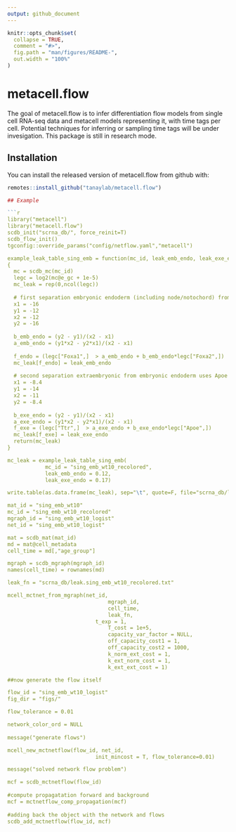 ```yaml
---
output: github_document
---
```


<!-- README.md is generated from README.Rmd. Please edit that file -->

```r
knitr::opts_chunk$set(
  collapse = TRUE,
  comment = "#>",
  fig.path = "man/figures/README-",
  out.width = "100%"
)
```

# metacell.flow

<!-- badges: start -->
<!-- badges: end -->

The goal of metacell.flow is to infer differentiation flow models from single cell RNA-seq data and metacell models representing it, with time tags per cell. Potential techniques for inferring or sampling time tags will be under invesigation. This package is still in research mode.

## Installation

You can install the released version of metacell.flow from github with:

``` r
remotes::install_github("tanaylab/metacell.flow")

## Example

```r
library("metacell")
library("metacell.flow")
scdb_init("scrna_db/", force_reinit=T)
scdb_flow_init()
tgconfig::override_params("config/netflow.yaml","metacell")

example_leak_table_sing_emb = function(mc_id, leak_emb_endo, leak_exe_endo) 
{
  mc = scdb_mc(mc_id)
  legc = log2(mc@e_gc + 1e-5)
  mc_leak = rep(0,ncol(legc))
  
  # first separation embryonic endoderm (including node/notochord) from meso/-ectoderm 
  x1 = -16
  y1 = -12
  x2 = -12
  y2 = -16
  
  b_emb_endo = (y2 - y1)/(x2 - x1)
  a_emb_endo = (y1*x2 - y2*x1)/(x2 - x1)
  
  f_endo = (legc["Foxa1",]  > a_emb_endo + b_emb_endo*legc["Foxa2",])
  mc_leak[f_endo] = leak_emb_endo
  
  # second separation extraembryonic from embryonic endoderm uses Apoe
  x1 = -8.4
  y1 = -14
  x2 = -11
  y2 = -8.4
  
  b_exe_endo = (y2 - y1)/(x2 - x1)
  a_exe_endo = (y1*x2 - y2*x1)/(x2 - x1)
  f_exe = (legc["Ttr",]  > a_exe_endo + b_exe_endo*legc["Apoe",])
  mc_leak[f_exe] = leak_exe_endo
  return(mc_leak)
}

mc_leak = example_leak_table_sing_emb(
			mc_id = "sing_emb_wt10_recolored",
			leak_emb_endo = 0.12,
			leak_exe_endo = 0.17)

write.table(as.data.frame(mc_leak), sep="\t", quote=F, file="scrna_db/leak.sing_emb_wt10_recolored.txt")

mat_id = "sing_emb_wt10"
mc_id = "sing_emb_wt10_recolored"
mgraph_id = "sing_emb_wt10_logist"
net_id = "sing_emb_wt10_logist"

mat = scdb_mat(mat_id)
md = mat@cell_metadata
cell_time = md[,"age_group"]

mgraph = scdb_mgraph(mgraph_id)
names(cell_time) = rownames(md)

leak_fn = "scrna_db/leak.sing_emb_wt10_recolored.txt"

mcell_mctnet_from_mgraph(net_id, 
								mgraph_id,
								cell_time,
								leak_fn,
            				t_exp = 1,
								T_cost = 1e+5,
								capacity_var_factor = NULL,
								off_capacity_cost1 = 1,
								off_capacity_cost2 = 1000,
								k_norm_ext_cost = 1,
								k_ext_norm_cost = 1,
								k_ext_ext_cost = 1)

##now generate the flow itself

flow_id = "sing_emb_wt10_logist"
fig_dir = "figs/"

flow_tolerance = 0.01

network_color_ord = NULL
  
message("generate flows")

mcell_new_mctnetflow(flow_id, net_id, 
							init_mincost = T, flow_tolerance=0.01)

message("solved network flow problem")

mcf = scdb_mctnetflow(flow_id)
  
#compute propagatation forward and background
mcf = mctnetflow_comp_propagation(mcf)
  
#adding back the object with the network and flows
scdb_add_mctnetflow(flow_id, mcf)

```
